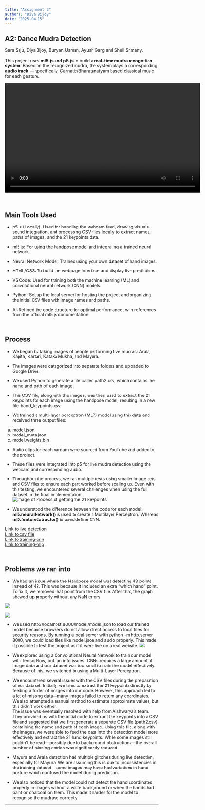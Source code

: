 ```yaml
---
title: "Assignment 2"
authors: "Diya Bijoy"
date: "2025-04-15"
---
```


## A2: Dance Mudra Detection

Sara Saju, Diya Bijoy, Bunyan Usman, Ayush Garg and Sheil Srimany.\
\
This project uses **ml5.js and p5.js** to build a **real-time mudra recognition system**. Based on the recognized mudra, the system plays a corresponding **audio track** — specifically, Carnatic/Bharatanatyam based classical music for each gesture.

<video width="640" height="360" controls>

<source src="finalvideo.mp4" type="video/mp4">

</video>

<br>

## Main Tools Used

-   p5.js (Locally): Used for handling the webcam feed, drawing visuals, sound integration, and processing CSV files locally to extract names, paths of images, and the 21 keypoints data.

-   ml5.js: For using the handpose model and integrating a trained neural network.

-   Neural Network Model: Trained using your own dataset of hand images.

-   HTML/CSS: To build the webpage interface and display live predictions.

-   VS Code: Used for training both the machine learning (ML) and convolutional neural network (CNN) models.

-   Python: Set up the local server for hosting the project and organizing the initial CSV files with image names and paths.

-   AI: Refined the code structure for optimal performance, with references from the official ml5.js documentation.

<br>

## Process

-   We began by taking images of people performing five mudras: Arala, Kapita, Kartari, Kataka Mukha, and Mayura.

-   The images were categorized into separate folders and uploaded to Google Drive.

-   We used Python to generate a file called path2.csv, which contains the name and path of each image.

-   This CSV file, along with the images, was then used to extract the 21 keypoints for each image using the handpose model, resulting in a new file: hand_keypoints.csv.

-   We trained a multi-layer perceptron (MLP) model using this data and received three output files:

a.  model.json
b.  model_meta.json
c.  model.weights.bin

-   Audio clips for each varnam were sourced from YouTube and added to the project.

-   These files were integrated into p5 for live mudra detection using the webcam and corresponding audio.

-   Throughout the process, we ran multiple tests using smaller image sets and CSV files to ensure each part worked before scaling up. Even with this testing, we encountered several challenges when using the full dataset in the final implementation. ![Image of Process of getting the 21 keypoints](21points.jpg)

-   We understood the difference between the code for each model: **ml5.neuralNetwork()** is used to create a Multilayer Perceptron. Whereas **ml5.featureExtractor()** is used define CNN.

[Link to live detection](https://editor.p5js.org/sarasj0510/full/2FCh_V8x6)\
[Link to csv file](https://editor.p5js.org/sarasj0510/full/uv0HuV8m-)\
[Link to training-cnn](https://editor.p5js.org/sarasj0510/sketches/5wm1M3MFl)\
[Link to training-mlp](https://editor.p5js.org/sarasj0510/sketches/4iKoRJj-E)

<br>

## Problems we ran into

-   We had an issue where the Handpose model was detecting 43 points instead of 42. This was because it included an extra "which hand" point. To fix it, we removed that point from the CSV file. After that, the graph showed up properly without any NaN errors.

![](nan_error.jpg)

![](without_nan_error.jpg)

-   We used http://localhost:8000/model/model.json to load our trained model because browsers do not allow direct access to local files for security reasons. By running a local server with python -m http.server 8000, we could load files like model.json and audio properly. This made it possible to test the project as if it were live on a real website. ![](modeljson.jpg)

-   We explored using a Convolutional Neural Network to train our model with TensorFlow, but ran into issues. CNNs requires a large amount of image data and our dataset was too small to train the model effectively. Because of this, we switched to using a Multi-Layer Perceptron.

-   We encountered several issues with the CSV files during the preparation of our dataset. Initially, we tried to extract the 21 keypoints directly by feeding a folder of images into our code. However, this approach led to a lot of missing data—many images failed to return any coordinates.\
    We also attempted a manual method to estimate approximate values, but this didn't work either.\
    The issue was eventually resolved with help from Aishwarya’s team. They provided us with the initial code to extract the keypoints into a CSV file and suggested that we first generate a separate CSV file (path2.csv) containing the name and path of each image. Using this file, along with the images, we were able to feed the data into the detection model more effectively and extract the 21 hand keypoints. While some images still couldn’t be read—possibly due to background obstructions—the overall number of missing entries was significantly reduced.

- Mayura and Arala detection had multiple glitches during live detection, especially for Mayura. We are assuming this is due to inconsistencies in the training dataset - some images may have had variations in hand posture which confused the model during prediction.

- We also noticed that the model could not detect the hand coordinates properly in images without a white background or when the hands had paint or charcoal on them. This made it harder for the model to recognise the mudrasc correctly.

------------------------------------------------------------------------
